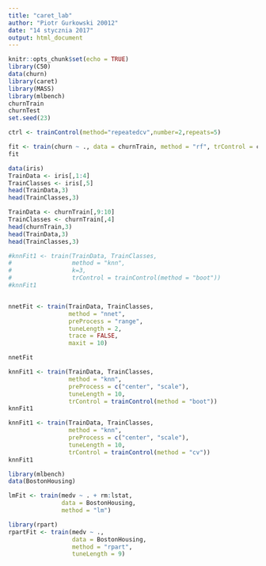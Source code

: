 ```yaml
---
title: "caret_lab"
author: "Piotr Gurkowski 20012"
date: "14 stycznia 2017"
output: html_document
---
```


```r
knitr::opts_chunk$set(echo = TRUE)
library(C50)
data(churn)
library(caret)
library(MASS)
library(mlbench)
churnTrain
churnTest
set.seed(23)
```

```r
ctrl <- trainControl(method="repeatedcv",number=2,repeats=5)

fit <- train(churn ~ ., data = churnTrain, method = "rf", trControl = ctrl, ntree = 10)
fit
```

```r
data(iris)
TrainData <- iris[,1:4]
TrainClasses <- iris[,5]
head(TrainData,3)
head(TrainClasses,3)

TrainData <- churnTrain[,9:10]
TrainClasses <- churnTrain[,4]
head(churnTrain,3)
head(TrainData,3)
head(TrainClasses,3)
```

```r
#knnFit1 <- train(TrainData, TrainClasses,
#                 method = "knn",
#                 k=3,
#                 trControl = trainControl(method = "boot"))
#knnFit1


nnetFit <- train(TrainData, TrainClasses,
                 method = "nnet",
                 preProcess = "range", 
                 tuneLength = 2,
                 trace = FALSE,
                 maxit = 10)
```

```r
nnetFit
```

```r
knnFit1 <- train(TrainData, TrainClasses,
                 method = "knn",
                 preProcess = c("center", "scale"),
                 tuneLength = 10,
                 trControl = trainControl(method = "boot"))
knnFit1
```

```r
knnFit1 <- train(TrainData, TrainClasses,
                 method = "knn",
                 preProcess = c("center", "scale"),
                 tuneLength = 10,
                 trControl = trainControl(method = "cv"))
knnFit1
```

```r
library(mlbench)
data(BostonHousing)

lmFit <- train(medv ~ . + rm:lstat,
               data = BostonHousing, 
               method = "lm")

library(rpart)
rpartFit <- train(medv ~ .,
                  data = BostonHousing,
                  method = "rpart",
                  tuneLength = 9)
```



